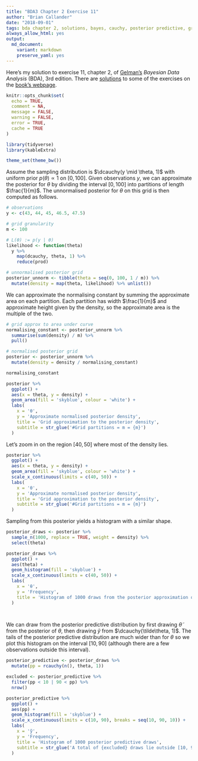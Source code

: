```yaml
---
title: "BDA3 Chapter 2 Exercise 11"
author: "Brian Callander"
date: "2018-09-01"
tags: bda chapter 2, solutions, bayes, cauchy, posterior predictive, grid approximation
always_allow_html: yes
output: 
  md_document:
    variant: markdown
    preserve_yaml: yes
---
```


Here's my solution to exercise 11, chapter 2, of [Gelman's](https://andrewgelman.com/) *Bayesian Data Analysis* (BDA), 3rd edition. There are [solutions](http://www.stat.columbia.edu/~gelman/book/solutions.pdf) to some of the exercises on the [book's webpage](http://www.stat.columbia.edu/~gelman/book/).

<!--more-->

<div style="display:none">
  $\DeclareMathOperator{\dbinomial}{binomial}
   \DeclareMathOperator{\dbern}{Bernoulli}
   \DeclareMathOperator{\dnorm}{normal}
   \DeclareMathOperator{\dcauchy}{Cauchy}
   \DeclareMathOperator{\dgamma}{gamma}
   \DeclareMathOperator{\invlogit}{invlogit}
   \DeclareMathOperator{\logit}{logit}
   \DeclareMathOperator{\dbeta}{beta}$
</div>


```r
knitr::opts_chunk$set(
  echo = TRUE,
  comment = NA,
  message = FALSE,
  warning = FALSE,
  error = TRUE,
  cache = TRUE
)

library(tidyverse)
library(kableExtra)

theme_set(theme_bw())

```

Assume the sampling distribution is $\dcauchy(y \mid \theta, 1)$ with uniform prior $p(\theta) \propto 1$ on $[0, 100]$. Given observations $y$, we can approximate the posterior for $\theta$ by dividing the interval $[0, 100]$ into partitions of length $\frac{1}{m}$. The unnormalised posterior for $\theta$ on this grid is then computed as follows.

```r
# observations
y <- c(43, 44, 45, 46.5, 47.5) 

# grid granularity
m <- 100

# L(θ) := p(y | θ)
likelihood <- function(theta) 
  y %>% 
    map(dcauchy, theta, 1) %>% 
    reduce(prod)

# unnormalised posterior grid
posterior_unnorm <- tibble(theta = seq(0, 100, 1 / m)) %>% 
  mutate(density = map(theta, likelihood) %>% unlist())
```

We can approximate the normalising constant by summing the approximate area on each partition. Each partition has width $\frac{1}{m}$ and approximate height given by the density, so the approximate area is the multiple of the two.

```r
# grid approx to area under curve
normalising_constant <- posterior_unnorm %>% 
  summarise(sum(density) / m) %>% 
  pull()

# normalised posterior grid
posterior <- posterior_unnorm %>% 
  mutate(density = density / normalising_constant)

normalising_constant
```

```r
posterior %>% 
  ggplot() +
  aes(x = theta, y = density) + 
  geom_area(fill = 'skyblue', colour = 'white') +
  labs(
    x = 'θ',
    y = 'Approximate normalised posterior density',
    title = 'Grid approximation to the posterior density',
    subtitle = str_glue('#Grid partitions = m = {m}')
  )
```

Let's zoom in on the region $[40, 50]$ where most of the density lies.

```r
posterior %>% 
  ggplot() +
  aes(x = theta, y = density) + 
  geom_area(fill = 'skyblue', colour = 'white') +
  scale_x_continuous(limits = c(40, 50)) +
  labs(
    x = 'θ',
    y = 'Approximate normalised posterior density',
    title = 'Grid approximation to the posterior density',
    subtitle = str_glue('#Grid partitions = m = {m}')
  )
```

Sampling from this posterior yields a histogram with a similar shape.

```r
posterior_draws <- posterior %>% 
  sample_n(1000, replace = TRUE, weight = density) %>% 
  select(theta)
```

```r
posterior_draws %>% 
  ggplot() +
  aes(theta) + 
  geom_histogram(fill = 'skyblue') +
  scale_x_continuous(limits = c(40, 50)) +
  labs(
    x = 'θ',
    y = 'Frequency',
    title = 'Histogram of 1000 draws from the posterior approximation of θ'
  ) 

  
```

We can draw from the posterior predictive distribution by first drawing $\tilde\theta$ from the posterior of $\theta$, then drawing $\tilde y$ from $\dcauchy(\tilde\theta, 1)$. The tails of the posterior predictive distribution are much wider than for $\theta$ so we plot this histogram on the interval $[10, 90]$ (although there are a few observations outside this interval).

```r
posterior_predictive <- posterior_draws %>% 
  mutate(pp = rcauchy(n(), theta, 1)) 
```

```r
excluded <- posterior_predictive %>% 
  filter(pp < 10 | 90 < pp) %>% 
  nrow()

posterior_predictive %>% 
  ggplot() +
  aes(pp) + 
  geom_histogram(fill = 'skyblue') +
  scale_x_continuous(limits = c(10, 90), breaks = seq(10, 90, 10)) +
  labs(
    x = 'ỹ',
    y = 'Frequency',
    title = 'Histogram of 1000 posterior predictive draws',
    subtitle = str_glue('A total of {excluded} draws lie outside [10, 90]')
  )
  
```